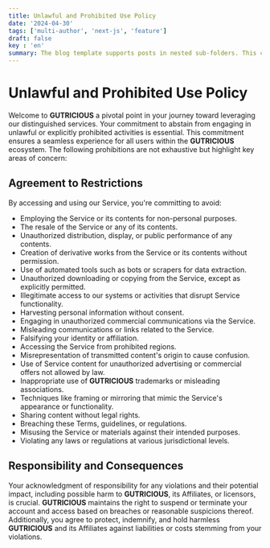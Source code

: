 ```yaml
---
title: Unlawful and Prohibited Use Policy
date: '2024-04-30'
tags: ['multi-author', 'next-js', 'feature']
draft: false
key : 'en'
summary: The blog template supports posts in nested sub-folders. This can be used to group posts of similar content e.g. a multi-part course.
---
```



# Unlawful and Prohibited Use Policy

Welcome to **GUTRICIOUS** a pivotal point in your journey toward leveraging our distinguished services. Your commitment to abstain from engaging in unlawful or explicitly prohibited activities is essential. This commitment ensures a seamless experience for all users within the **GUTRICIOUS** ecosystem. The following prohibitions are not exhaustive but highlight key areas of concern:

## Agreement to Restrictions

By accessing and using our Service, you're committing to avoid:

- Employing the Service or its contents for non-personal purposes.
- The resale of the Service or any of its contents.
- Unauthorized distribution, display, or public performance of any contents.
- Creation of derivative works from the Service or its contents without permission.
- Use of automated tools such as bots or scrapers for data extraction.
- Unauthorized downloading or copying from the Service, except as explicitly permitted.
- Illegitimate access to our systems or activities that disrupt Service functionality.
- Harvesting personal information without consent.
- Engaging in unauthorized commercial communications via the Service.
- Misleading communications or links related to the Service.
- Falsifying your identity or affiliation.
- Accessing the Service from prohibited regions.
- Misrepresentation of transmitted content's origin to cause confusion.
- Use of Service content for unauthorized advertising or commercial offers not allowed by law.
- Inappropriate use of **GUTRICIOUS** trademarks or misleading associations.
- Techniques like framing or mirroring that mimic the Service's appearance or functionality.
- Sharing content without legal rights.
- Breaching these Terms, guidelines, or regulations.
- Misusing the Service or materials against their intended purposes.
- Violating any laws or regulations at various jurisdictional levels.

## Responsibility and Consequences

Your acknowledgment of responsibility for any violations and their potential impact, including possible harm to **GUTRICIOUS**, its Affiliates, or licensors, is crucial. **GUTRICIOUS** maintains the right to suspend or terminate your account and access based on breaches or reasonable suspicions thereof. Additionally, you agree to protect, indemnify, and hold harmless **GUTRICIOUS** and its Affiliates against liabilities or costs stemming from your violations.